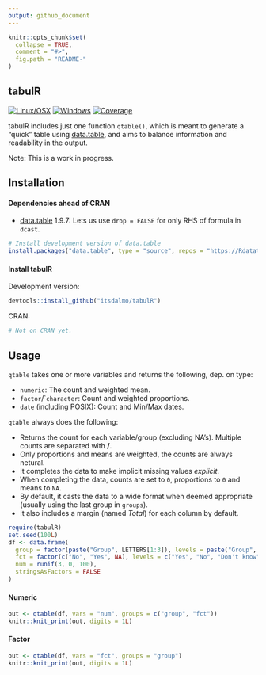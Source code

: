 ```yaml
---
output: github_document
---
```


<!-- README.md is generated from README.Rmd. Please edit that file -->

```r
knitr::opts_chunk$set(
  collapse = TRUE,
  comment = "#>",
  fig.path = "README-"
)
```

## tabulR

[![Linux/OSX](https://travis-ci.org/itsdalmo/tabulR.svg?branch=master)](https://travis-ci.org/itsdalmo/tabulR)
[![Windows](https://ci.appveyor.com/api/projects/status/github/itsdalmo/tabulR?branch=master&svg=true)](https://ci.appveyor.com/project/itsdalmo/tabulR)
[![Coverage](http://codecov.io/github/itsdalmo/tabulR/coverage.svg?branch=master)](http://codecov.io/github/itsdalmo/tabulR?branch=master)

tabulR includes just one function `qtable()`, which is meant to generate a "quick"
table using [data.table](https://github.com/Rdatatable/data.table), and aims to
balance information and readability in the output.

Note: This is a work in progress.

## Installation

#### Dependencies ahead of CRAN

- [data.table](https://github.com/Rdatatable/data.table) 1.9.7: Lets us use `drop = FALSE`
for only RHS of formula in `dcast`.

```R
# Install development version of data.table
install.packages("data.table", type = "source", repos = "https://Rdatatable.github.io/data.table")
```

#### Install tabulR

Development version:
```R
devtools::install_github("itsdalmo/tabulR")
```

CRAN:
```R
# Not on CRAN yet.
```

## Usage

`qtable` takes one or more variables and returns the following, dep. on type:

- `numeric`: The count and weighted mean.
- `factor`/``character`: Count and weighted proportions.
- `date` (including POSIX): Count and Min/Max dates. 

`qtable` always does the following:

- Returns the count for each variable/group (excluding NA's). Multiple counts are separated with **/**.
- Only proportions and means are weighted, the counts are always netural.
- It completes the data to make implicit missing values *explicit*. 
- When completing the data, counts are set to `0`, proportions to `0` and means to `NA`.
- By default, it casts the data to a wide format when deemed appropriate (usually using the last
group in `groups`).
- It also includes a margin (named *Total*) for each column by default.

```r
require(tabulR)
set.seed(100L)
df <- data.frame(
  group = factor(paste("Group", LETTERS[1:3]), levels = paste("Group", LETTERS[1:4])),
  fct = factor(c("No", "Yes", NA), levels = c("Yes", "No", "Don't know")),
  num = runif(3, 0, 100),
  stringsAsFactors = FALSE
)
```

#### Numeric

```r
out <- qtable(df, vars = "num", groups = c("group", "fct"))
knitr::knit_print(out, digits = 1L)
```

#### Factor

```r
out <- qtable(df, vars = "fct", groups = "group")
knitr::knit_print(out, digits = 1L)
```

